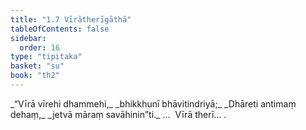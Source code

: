 ```yaml
---
title: "1.7 Vīrātherīgāthā"
tableOfContents: false
sidebar:
  order: 16
type: "tipitaka"
basket: "su"
book: "th2"
---
```



<DynamicBreadcrumb />

<Division number="7" book="th2">

<Paragraph number="14" type="verses" book="th2">
_“Vīrā vīrehi dhammehi,_  
_bhikkhunī bhāvitindriyā;_  
_Dhāreti antimaṃ dehaṃ,_  
_jetvā māraṃ savāhinin”ti._  


</Paragraph>
</Division>

<Paragraph number="15" type="center" book="th2">
…  Vīrā therī… .
</Paragraph>